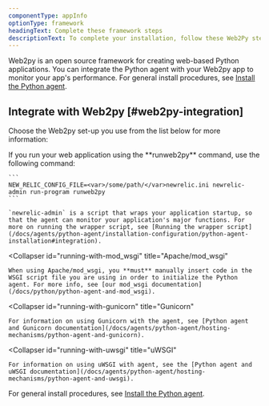 ```yaml
---
componentType: appInfo
optionType: framework
headingText: Complete these framework steps
descriptionText: To complete your installation, follow these Web2Py steps. If you need a different framework, select it at the top of this page.
---
```


Web2py is an open source framework for creating web-based Python applications. You can integrate the Python agent with your Web2py app to monitor your app's performance. For general install procedures, see [Install the Python agent](/docs/agents/python-agent/installation-configuration/python-agent-installation).

## Integrate with Web2py [#web2py-integration]

Choose the Web2py set-up you use from the list below for more information:

<CollapserGroup>
  <Collapser
    id="running-with-runweb2py"
    title="Runweb2py command"
  >
    If you run your web application using the **runweb2py** command, use the following command:

    ```
    NEW_RELIC_CONFIG_FILE=<var>/some/path/</var>newrelic.ini newrelic-admin run-program runweb2py
    ```

    `newrelic-admin` is a script that wraps your application startup, so that the agent can monitor your application's major functions. For more on running the wrapper script, see [Running the wrapper script](/docs/agents/python-agent/installation-configuration/python-agent-installation#integration).
  </Collapser>

  <Collapser
    id="running-with-mod_wsgi"
    title="Apache/mod_wsgi"
  >
    When using Apache/mod_wsgi, you **must** manually insert code in the WSGI script file you are using in order to initialize the Python agent. For more info, see [our mod_wsgi documentation](/docs/python/python-agent-and-mod_wsgi).
  </Collapser>

  <Collapser
    id="running-with-gunicorn"
    title="Gunicorn"
  >
    For information on using Gunicorn with the agent, see [Python agent and Gunicorn documentation](/docs/agents/python-agent/hosting-mechanisms/python-agent-and-gunicorn).
  </Collapser>

  <Collapser
    id="running-with-uwsgi"
    title="uWSGI"
  >
    For information on using uWSGI with agent, see the [Python agent and uWSGI documentation](/docs/agents/python-agent/hosting-mechanisms/python-agent-and-uwsgi).
  </Collapser>
</CollapserGroup>

For general install procedures, see [Install the Python agent](/docs/agents/python-agent/installation-configuration/python-agent-installation).